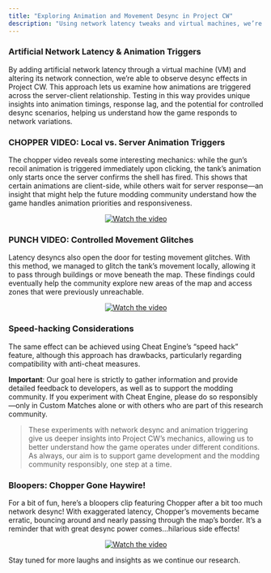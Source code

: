 ```yaml
---
title: "Exploring Animation and Movement Desync in Project CW"
description: "Using network latency tweaks and virtual machines, we’re uncovering how Project CW triggers animations and exploring ways to experiment with in-game movement and glitching."
---
```


### Artificial Network Latency & Animation Triggers

By adding artificial network latency through a virtual machine (VM) and altering its network connection, we’re able to observe desync effects in Project CW. This approach lets us examine how animations are triggered across the server-client relationship. Testing in this way provides unique insights into animation timings, response lag, and the potential for controlled desync scenarios, helping us understand how the game responds to network variations.

### CHOPPER VIDEO: Local vs. Server Animation Triggers

The chopper video reveals some interesting mechanics: while the gun’s recoil animation is triggered immediately upon clicking, the tank’s animation only starts once the server confirms the shell has fired. This shows that certain animations are client-side, while others wait for server response—an insight that might help the future modding community understand how the game handles animation priorities and responsiveness.

<div align="center">

[![Watch the video](https://img.youtube.com/vi/j7TkOrJmVms/0.jpg)](https://www.youtube.com/watch?v=j7TkOrJmVms)

</div>

### PUNCH VIDEO: Controlled Movement Glitches

Latency desyncs also open the door for testing movement glitches. With this method, we managed to glitch the tank’s movement locally, allowing it to pass through buildings or move beneath the map. These findings could eventually help the community explore new areas of the map and access zones that were previously unreachable.

<div align="center">

[![Watch the video](https://img.youtube.com/vi/HN7r9FkKEZU/0.jpg)](https://www.youtube.com/watch?v=HN7r9FkKEZU)

</div>

### Speed-hacking Considerations

The same effect can be achieved using Cheat Engine’s “speed hack” feature, although this approach has drawbacks, particularly regarding compatibility with anti-cheat measures.

**Important**: Our goal here is strictly to gather information and provide detailed feedback to developers, as well as to support the modding community. If you experiment with Cheat Engine, please do so responsibly—only in Custom Matches alone or with others who are part of this research community.

> These experiments with network desync and animation triggering give us deeper insights into Project CW’s mechanics, allowing us to better understand how the game operates under different conditions. As always, our aim is to support game development and the modding community responsibly, one step at a time.

### Bloopers: Chopper Gone Haywire!

For a bit of fun, here’s a bloopers clip featuring Chopper after a bit too much network desync! With exaggerated latency, Chopper’s movements became erratic, bouncing around and nearly passing through the map’s border. It’s a reminder that with great desync power comes...hilarious side effects!

<div align="center">

[![Watch the video](https://img.youtube.com/vi/il7Zp3NRMiQ/0.jpg)](https://www.youtube.com/watch?v=il7Zp3NRMiQ)

</div>

Stay tuned for more laughs and insights as we continue our research.
